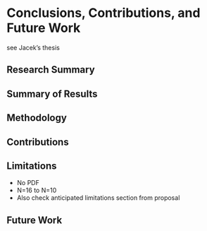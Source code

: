 # Conclusions, Contributions, and Future Work

see Jacek's thesis

## Research Summary

## Summary of Results

## Methodology

## Contributions

## Limitations

- No PDF
- N=16 to N=10
- Also check anticipated limitations section from proposal

## Future Work

